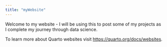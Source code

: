 ```yaml
---
title: "myWebsite"
---
```


Welcome to my website - I will be using this to post some of my projects as I complete my journey through data science. 

To learn more about Quarto websites visit <https://quarto.org/docs/websites>.
